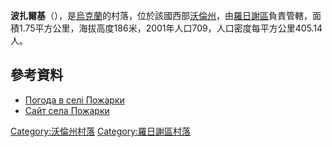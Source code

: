 {{coord|50|58|11|N|25|13|23|E|scale:30000|display=title}}

'''波扎爾基'''（{{lang-uk|Пожарки}}），是[[烏克蘭|烏克蘭]]的村落，位於該國西部[[沃倫州|沃倫州]]，由[[羅日謝區|羅日謝區]]負責管轄，面積1.75平方公里，海拔高度186米，2001年人口709，人口密度每平方公里405.14人。

==參考資料==
* [http://weather.in.ua/ua/volynskaja/21026 Погода в селі Пожарки] {{Wayback|url=http://weather.in.ua/ua/volynskaja/21026 |date=20111219101212 }}
* [http://www.pozharky.narod.ru/ Сайт села Пожарки] {{Wayback|url=http://www.pozharky.narod.ru/ |date=20160422093127 }}

[[Category:沃倫州村落|Category:沃倫州村落]]
[[Category:羅日謝區村落|Category:羅日謝區村落]]


{{Volyn-geo-stub}}
